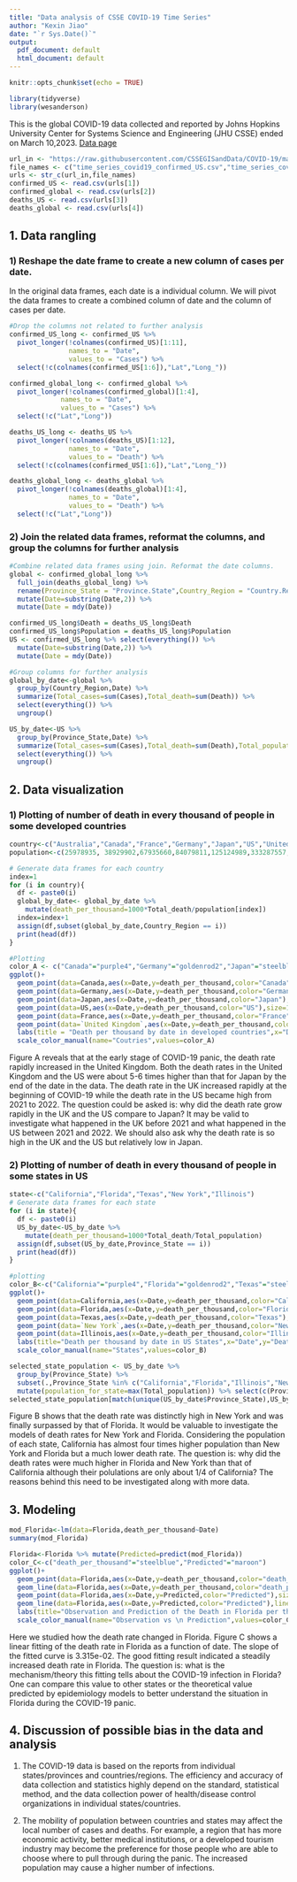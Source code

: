 ---
title: "Data analysis of CSSE COVID-19 Time Series"
author: "Kexin Jiao"
date: "`r Sys.Date()`"
output:
  pdf_document: default
  html_document: default
---

```{r setup, include=FALSE}
knitr::opts_chunk$set(echo = TRUE)
```

```{r import packages}
library(tidyverse)
library(wesanderson)
```

This is the global COVID-19 data collected and reported by Johns Hopkins University Center for Systems Science and Engineering (JHU CSSE) ended on March 10,2023. [Data page](https://github.com/CSSEGISandData/COVID-19/tree/master/csse_covid_19_data/csse_covid_19_time_series)

```{r import data}
url_in <- "https://raw.githubusercontent.com/CSSEGISandData/COVID-19/master/csse_covid_19_data/csse_covid_19_time_series/"
file_names <- c("time_series_covid19_confirmed_US.csv","time_series_covid19_confirmed_global.csv","time_series_covid19_deaths_US.csv","time_series_covid19_deaths_global.csv")
urls <- str_c(url_in,file_names)
confirmed_US <- read.csv(urls[1])
confirmed_global <- read.csv(urls[2])
deaths_US <- read.csv(urls[3])
deaths_global <- read.csv(urls[4])
```

## 1. Data rangling
### 1) Reshape the date frame to create a new column of cases per date.
In the original data frames, each date is a individual column. We will pivot the data frames to create a combined column of date and the column of cases per date.
```{r reshape the dataframes}
#Drop the columns not related to further analysis
confirmed_US_long <- confirmed_US %>%
  pivot_longer(!colnames(confirmed_US)[1:11],
               names_to = "Date",
               values_to = "Cases") %>%
  select(!c(colnames(confirmed_US[1:6]),"Lat","Long_"))

confirmed_global_long <- confirmed_global %>%
  pivot_longer(!colnames(confirmed_global)[1:4],
             names_to = "Date",
             values_to = "Cases") %>%
  select(!c("Lat","Long"))

deaths_US_long <- deaths_US %>%
  pivot_longer(!colnames(deaths_US)[1:12],
               names_to = "Date",
               values_to = "Death") %>%
  select(!c(colnames(confirmed_US[1:6]),"Lat","Long_"))

deaths_global_long <- deaths_global %>%
  pivot_longer(!colnames(deaths_global)[1:4],
               names_to = "Date",
               values_to = "Death") %>%
  select(!c("Lat","Long"))

```

### 2) Join the related data frames, reformat the columns, and group the columns for further analysis

```{r combine the related dataframes to obtain all the required columns for analysis}

#Combine related data frames using join. Reformat the date columns.
global <- confirmed_global_long %>%
  full_join(deaths_global_long) %>%
  rename(Province_State = "Province.State",Country_Region = "Country.Region") %>%
  mutate(Date=substring(Date,2)) %>%
  mutate(Date = mdy(Date))

confirmed_US_long$Death = deaths_US_long$Death
confirmed_US_long$Population = deaths_US_long$Population
US <- confirmed_US_long %>% select(everything()) %>%
  mutate(Date=substring(Date,2)) %>%
  mutate(Date = mdy(Date))

#Group columns for further analysis
global_by_date<-global %>%
  group_by(Country_Region,Date) %>%
  summarize(Total_cases=sum(Cases),Total_death=sum(Death)) %>%
  select(everything()) %>%
  ungroup()

US_by_date<-US %>%
  group_by(Province_State,Date) %>%
  summarize(Total_cases=sum(Cases),Total_death=sum(Death),Total_population=max(Population)) %>%
  select(everything()) %>%
  ungroup()
```

## 2. Data visualization
### 1) Plotting of number of death in every thousand of people in some developed countries

```{r plotting of number of death in every thousand of people in some developed countries}
country<-c("Australia","Canada","France","Germany","Japan","US","United Kingdom")
population<-c(25978935, 38929902,67935660,84079811,125124989,333287557,66971411)

# Generate data frames for each country
index=1
for (i in country){
  df <- paste0(i)
  global_by_date<- global_by_date %>% 
    mutate(death_per_thousand=1000*Total_death/population[index])
  index=index+1
  assign(df,subset(global_by_date,Country_Region == i))
  print(head(df))
}

#Plotting
color_A <- c("Canada"="purple4","Germany"="goldenrod2","Japan"="steelblue","US"="maroon","France"="springgreen4","United Kingdom"="blue3")
ggplot()+
  geom_point(data=Canada,aes(x=Date,y=death_per_thousand,color="Canada"),size=1)+
  geom_point(data=Germany,aes(x=Date,y=death_per_thousand,color="Germany"),size=1)+
  geom_point(data=Japan,aes(x=Date,y=death_per_thousand,color="Japan"),size=1)+
  geom_point(data=US,aes(x=Date,y=death_per_thousand,color="US"),size=1)+
  geom_point(data=France,aes(x=Date,y=death_per_thousand,color="France"),size=1)+
  geom_point(data=`United Kingdom`,aes(x=Date,y=death_per_thousand,color="United Kingdom"),size=1)+
  labs(title = "Death per thousand by date in developed countries",x="Date",y="Death per thousand",color="Legend",tag="A")+
  scale_color_manual(name="Coutries",values=color_A)
```

Figure A reveals that at the early stage of COVID-19 panic, the death rate rapidly increased in the United Kingdom. Both the death rates in the United Kingdom and the US were about 5-6 times higher than that for Japan by the end of the date in the data. The death rate in the UK increased rapidly at the beginning of COVID-19 while the death rate in the US became high from 2021 to 2022. The question could be asked is: why did the death rate grow rapidly in the UK and the US compare to Japan? It may be valid to investigate what happened in the UK before 2021 and what happened in the US between 2021 and 2022. We should also ask why the death rate is so high in the UK and the US but relatively low in Japan.

### 2) Plotting of number of death in every thousand of people in some states in US

```{r plotting of number of death in every thousand of people in some states in US}
state<-c("California","Florida","Texas","New York","Illinois")
# Generate data frames for each state
for (i in state){
  df <- paste0(i)
  US_by_date<-US_by_date %>% 
    mutate(death_per_thousand=1000*Total_death/Total_population)
  assign(df,subset(US_by_date,Province_State == i))
  print(head(df))
}

#plotting
color_B<-c("California"="purple4","Florida"="goldenrod2","Texas"="steelblue","New York"="maroon","Illinois"="springgreen4")
ggplot()+
  geom_point(data=California,aes(x=Date,y=death_per_thousand,color="California"),size=1)+
  geom_point(data=Florida,aes(x=Date,y=death_per_thousand,color="Florida"),size=1)+
  geom_point(data=Texas,aes(x=Date,y=death_per_thousand,color="Texas"),size=1)+
  geom_point(data=`New York`,aes(x=Date,y=death_per_thousand,color="New York"),size=1)+
  geom_point(data=Illinois,aes(x=Date,y=death_per_thousand,color="Illinois"),size=1)+
  labs(title="Death per thousand by date in US States",x="Date",y="Death per thousand",color="Legend",tag="B")+
  scale_color_manual(name="States",values=color_B)

selected_state_population <- US_by_date %>% 
  group_by(Province_State) %>% 
  subset(.,Province_State %in% c("California","Florida","Illinois","New York","Texas")) %>% 
  mutate(population_for_state=max(Total_population)) %>% select(c(Province_State,population_for_state))
selected_state_population[match(unique(US_by_date$Province_State),US_by_date$Province_State),]
```

Figure B shows that the death rate was distinctly high in New York and was finally surpassed by that of Florida. It would be valuable to investigate the models of death rates for New York and Florida. Considering the population of each state, California has almost four times higher population than New York and Florida but a much lower death rate. The question is: why did the death rates were much higher in Florida and New York than that of California although their polulations are only about 1/4 of California? The reasons behind this need to be investigated along with more data.

## 3. Modeling

```{r model prediction for death rate in Florida}
mod_Florida<-lm(data=Florida,death_per_thousand~Date)
summary(mod_Florida)
```

```{r plotting}
Florida<-Florida %>% mutate(Predicted=predict(mod_Florida))
color_C<-c("death_per_thousand"="steelblue","Predicted"="maroon")
ggplot()+
  geom_point(data=Florida,aes(x=Date,y=death_per_thousand,color="death_per_thousand"),size=1)+
  geom_line(data=Florida,aes(x=Date,y=death_per_thousand,color="death_per_thousand"),linewidth=1)+
  geom_point(data=Florida,aes(x=Date,y=Predicted,color="Predicted"),size=1)+
  geom_line(data=Florida,aes(x=Date,y=Predicted,color="Predicted"),linewidth=1)+
  labs(title="Observation and Prediction of the Death in Florida per thousand",x="Date",y="Death_per_thousand",color="Legend",tag="C")+
  scale_color_manual(name="Observation vs \n Prediction",values=color_C)
```

Here we studied how the death rate changed in Florida. Figure C shows a linear fitting of the death rate in Florida as a function of date. The slope of the fitted curve is 3.315e-02. The good fitting result indicated a steadily increased death rate in Florida. The question is: what is the mechanism/theory this fitting tells about the COVID-19 infection in Florida? One can compare this value to other states or the theoretical value predicted by epidemiology models to better understand the situation in Florida during the COVID-19 panic.

## 4. Discussion of possible bias in the data and analysis

1. The COVID-19 data is based on the reports from individual states/provinces and countries/regions. The efficiency and accuracy of data collection and statistics highly depend on the standard, statistical method, and the data collection power of health/disease control organizations in individual states/countries.

2. The mobility of population between countries and states may affect the local number of cases and deaths. For example, a region that has more economic activity, better medical institutions, or a developed tourism industry may become the preference for those people who are able to choose where to pull through during the panic. The increased population may cause a higher number of infections.